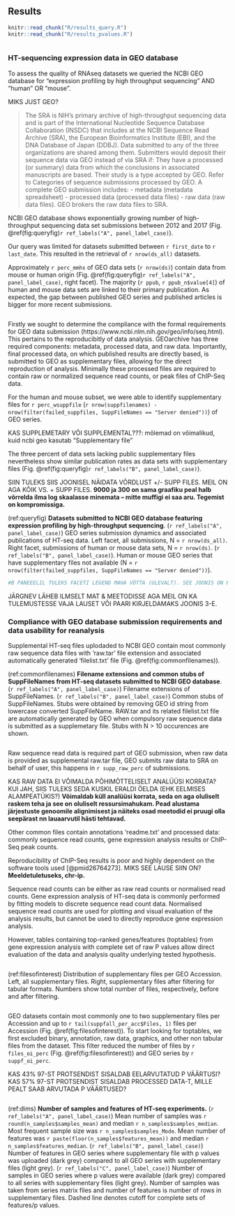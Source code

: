 
## Results {-}

```r
knitr::read_chunk("R/results_query.R")
knitr::read_chunk("R/results_pvalues.R")
```


```r

```

### HT-sequencing expression data in GEO database {-}

To assess the quality of RNAseq datasets we queried the NCBI GEO database for "expression profiling by high throughput sequencing" AND "human" OR "mouse". 

MIKS JUST GEO?

>The SRA is NIH's primary archive of high-throughput sequencing data and is part of the International Nucleotide Sequence Database Collaboration (INSDC) that includes at the NCBI Sequence Read Archive (SRA), the European Bioinformatics Institute (EBI), and the DNA Database of Japan (DDBJ). Data submitted to any of the three organizations are shared among them.
Submitters would deposit their sequence data via GEO instead of via SRA if:
They have a processed (or summary) data from which the conclusions in associated manuscripts are based.
Their study is a type accepted by GEO. Refer to Categories of sequence submissions processed by GEO.
A complete GEO submission includes:
  - metadata (metadata spreadsheet)
  - processed data (processed data files)
  - raw data (raw data files).
GEO brokers the raw data files to SRA.

NCBI GEO database shows exponentially growing number of high-throughput sequencing data set submissions between 2012 and 2017 (Fig. \@ref(fig:queryfig)`r ref_labels("A", panel_label_case)`). 

Our query was limited for datasets submitted between `r first_date` to `r last_date`. 
This resulted in the retrieval of `r nrow(ds_all)` datasets.

Approximately `r perc_mmhs` of GEO data sets (`r nrow(ds)`) contain data from mouse or human origin (Fig. \@ref(fig:queryfig)`r ref_labels("A", panel_label_case)`, right facet).
The majority (`r ppub`, `r ppub_n$value[4]`) of human and mouse data sets are linked to their primary publication.
As expected, the gap between published GEO series and published articles is bigger for more recent submissions.


```r

```

Firstly we sought to determine the compliance with the formal requirements for GEO data submission (https://www.ncbi.nlm.nih.gov/geo/info/seq.html). 
This pertains to the reproducibitly of data analysis. GEOarchive has three required components: metadata, processed data, and raw data. 
Importantly, final processed data, on which published results are directly based, is submitted to GEO as supplementary files, allowing for the direct reproduction of analysis.
Minimally these processed files are required to contain raw or normalized sequence read counts, or peak files of ChIP-Seq data. 

For the human and mouse subset, we were able to identify supplementary files for `r perc_wsuppfile` (`r nrow(suppfilenames) - nrow(filter(failed_suppfiles, SuppFileNames == "Server denied"))`) of GEO series.  

KAS SUPPLEMETARY VÕI SUPPLEMENTAL???: mõlemad on võimalikud, kuid ncbi geo kasutab "Supplementary file"

The three percent of data sets lacking public supplementary files nevertheless show similar publication rates as data sets with supplementary files (Fig. \@ref(fig:queryfig)`r ref_labels("B", panel_label_case)`). 

SIIN TULEKS SIIS JOONISEL NÄIDATA VÕRDLUST +/- SUPP FILES. MEIL ON AGA KÕIK VS. + SUPP FILES. **9000 ja 300 on sama graafiku peal halb võrrelda ilma log skaalasse minemata -- mitte muffigi ei saa aru. Tegemist on kompromissiga.**

(ref:queryfig) __Datasets submitted to NCBI GEO database featuring expression profiling by high-throughput sequencing__. (`r ref_labels("A", panel_label_case)`) GEO series submission dynamics and associated publications of HT-seq data. Left facet, all submissions, N = `r nrow(ds_all)`. Right facet, submissions of human or mouse data sets, N = `r nrow(ds)`. (`r ref_labels("B", panel_label_case)`). Human or mouse GEO series that have supplementary files not available (N = `r nrow(filter(failed_suppfiles, SuppFileNames == "Server denied"))`).

```r
#B PANEEELIL TULEKS FACETI LEGEND MAHA VÕTTA (ÜLEVALT). SEE JOONIS ON KUIDAGI EBASÜMMEETRILINE. ÄKKI B PANEEL OMAETTE SUP JOONISESSE PANNA?
```


JÄRGNEV LÄHEB ILMSELT MAT & MEETODISSE AGA MEIL ON KA TULEMUSTESSE VAJA LAUSET VÕI PAARI KIRJELDAMAKS JOONIS 3-E.

### Compliance with GEO database submission requirements and data usability for reanalysis {-}

Supplemental HT-seq files uplodaded to NCBI GEO contain most commonly raw sequence data files with 'raw.tar' file extension and associated automatically generated 'filelist.txt' file (Fig. \@ref(fig:commonfilenames)).

(ref:commonfilenames) __Filename extensions and common stubs of SuppFileNames from HT-seq datasets submitted to NCBI GEO database__. (`r ref_labels("A", panel_label_case)`) Filename extensions of SuppFileNames. (`r ref_labels("B", panel_label_case)`) Common stubs of SuppFileNames. Stubs were obtained by removing GEO id string from lowercase converted SuppFileName. RAW.tar and its related filelist.txt file are automatically generated by GEO when compulsory raw sequence data is submitted as a supplemetary file. Stubs with N > 10 occurences are shown.

```r

```

Raw sequence read data is required part of GEO submission, when raw data is provided as supplemental raw.tar file, GEO submits raw data to SRA on behalf of user, this happens in `r supp_raw_perc` of submissions.

KAS RAW DATA EI VÕIMALDA PÕHIMÕTTELISELT ANALÜÜSI KORRATA? KUI JAH, SIIS TULEKS SEDA KUSKIL ERALDI ÖELDA (EHK EELMISES ALAMPEATÜKIS?) **Võimaldab küll analüüsi korrata, seda on aga oluliselt raskem teha ja see on oluliselt ressursimahukam. Pead alustama järjestuste genoomile alignimisest ja näiteks osad meetodid ei pruugi olla seepärast nn lauaarvutil hästi tehtavad.**

Other common files contain annotations 'readme.txt' and processed data: commonly sequence read counts, gene expression analysis results or ChIP-Seq peak counts. 

Reproducibility of ChIP-Seq results is poor and highly dependent on the software tools used [@pmid26764273]. MIKS SEE LAUSE SIIN ON? **Meeldetuletuseks, chr-ip.**

Sequence read counts can be either as raw read counts or normalised read counts.
Gene expression analysis of HT-seq data is commonly performed by fitting models to discrete sequence read count data.
Normalised sequence read counts are used for plotting and visual evaluation of the analysis results, but cannot be used to directly reproduce gene expression analysis. 

However, tables containing top-ranked genes/features (toptables) from gene expression analysis with complete set of raw P values allow direct evaluation of the data and analysis quality underlying tested hypothesis.

```r

```


(ref:filesofinterest) Distribution of supplementary files per GEO Accession. Left, all supplementary files. Right, supplementary files after filtering for tabular formats. Numbers show total number of files, respectively, before and after filtering.

```r

```

GEO datasets contain most commonly one to two supplementary files per Accession and up to `r tail(suppfall_per_acc$Files, 1)` files per Accession (Fig. \@ref(fig:filesofinterest)).
To start looking for toptables, we first excluded binary, annotation, raw data, graphics, and other non tabular files from the dataset. 
This filter reduced the number of files by `r files_oi_perc` (Fig. \@ref(fig:filesofinterest)) and GEO series by `r suppf_oi_perc`.

KAS 43% 97-ST PROTSENDIST SISALDAB EELARVUTATUD P VÄÄRTUSI?
KAS 57% 97-ST PROTSENDIST SISALDAB PROCESSED DATA-T, MILLE PEALT SAAB ARVUTADA P VÄÄRTUSED?

```r

```

(ref:dims) __Number of samples and features of HT-seq experiments.__ (`r ref_labels("A", panel_label_case)`) Mean number of samples was `r round(n_samples$samples_mean)` and median `r n_samples$samples_median`. Most frequent sample size was `r n_samples$samples_Mode`. Mean number of features was `r paste(floor(n_samples$features_mean))` and median `r n_samples$features_median`. (`r ref_labels("B", panel_label_case)`) Number of features in GEO series where supplementary file with p values was uploaded (dark grey) compared to all GEO series with supplementary files (light grey). (`r ref_labels("C", panel_label_case)`) Number of samples in GEO series where p values were available (dark grey) compared to all series with supplementary files (light grey). Number of samples was taken from series matrix files and number of features is number of rows in supplementary files. Dashed line denotes cutoff for complete sets of features/p values.

```r

```

